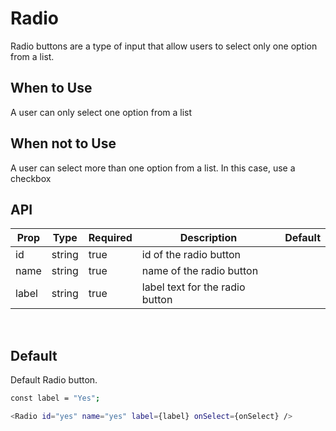 
<Meta title="Radio" component={Radio} />

# Radio

Radio buttons are a type of input that allow users to select only one option from a list.

## When to Use

A user can only select one option from a list

## When not to Use

A user can select more than one option from a list. In this case, use a checkbox

## API

| Prop  | Type   | Required | Description                     | Default |
| ----- | ------ | -------- | ------------------------------- | ------- |
| id    | string | true     | id of the radio button          |         |
| name  | string | true     | name of the radio button        |         |
| label | string | true     | label text for the radio button |         |

<br />

## Default

Default Radio button.

<Story name="Default" id="radio--default"></Story>

```bash
const label = "Yes";

<Radio id="yes" name="yes" label={label} onSelect={onSelect} />
```
